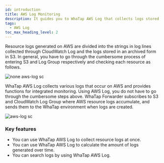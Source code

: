 ```yaml
---
id: introduction
title: AWS Log Monitoring
description: It guides you to WhaTap AWS Log that collects logs stored in AWS Resources.
tags:
  - AWS Log
toc_max_heading_level: 2
---
```



Resource logs generated on AWS are divided into the strings in log lines collected through CloudWatch Log and the logs stored in an archived form in S3. In general, you have to go through the cumbersome process of entering S3 and Log Group respectively and checking each resource as follows. 

![none aws-log sc](/img/aws-log-none.png)

WhaTap AWS Log collects various logs that occur on AWS and provides functions for integrated monitoring. Using AWS Log, you do not have to go through the cumbersome steps above. WhaTap Forwarder subscribes to S3 and CloudWatch Log Group where AWS resource logs accumulate, and sends them to the WhaTap environment when logs are created. 

![aws-log sc](/img/aws-log-intro-c.png)

### Key features

-   You can use WhaTap AWS Log to collect resource logs at once.
-   You can use WhaTap AWS Log to calculate the amount of logs generated over time.
-   You can search logs by using WhaTap AWS Log.
